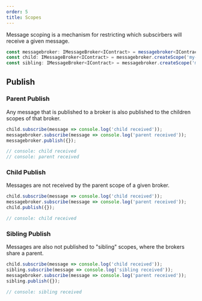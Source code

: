 ```yaml
---
order: 5
title: Scopes
---
```


Message scoping is a mechanism for restricting which subscirbers will receive a given message.

```typescript
const messagebroker: IMessageBroker<IContract> = messagebroker<IContract>();
const child: IMessageBroker<IContract> = messagebroker.createScope('my-scope');
const sibling: IMessageBroker<IContract> = messagebroker.createScope('my-second-scope');
```

## Publish

### Parent Publish

Any message that is published to a broker is also published to the children scopes of that broker.

```typescript
child.subscribe(message => console.log('child received'));
messagebroker.subscribe(message => console.log('parent received'));
messagebroker.publish({});

// console: child received
// console: parent received
```

### Child Publish

Messages are not received by the parent scope of a given broker.

```typescript
child.subscribe(message => console.log('child received'));
messagebroker.subscribe(message => console.log('parent received'));
child.publish({});

// console: child received
```

### Sibling Publish

Messages are also not published to "sibling" scopes, where the brokers share a parent.

```typescript
child.subscribe(message => console.log('child received'));
sibling.subscribe(message => console.log('sibling received'));
messagebroker.subscribe(message => console.log('parent received'));
sibling.publish({});

// console: sibling received
```
